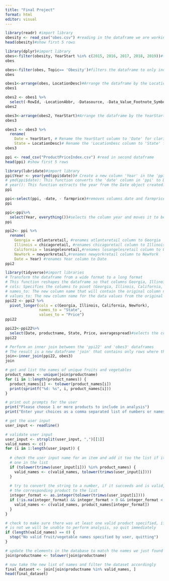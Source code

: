 ```yaml
---
title: "Final Project"
format: html
editor: visual
---
```


```r
library(readr) #import library
obesity <- read_csv("obes.csv") #reading in the dataframe we are working with
head(obesity)#show first 5 rows
```

```r
library(dplyr)#import library
obes<-filter(obesity, YearStart %in% c(2015, 2016, 2017, 2018, 2019))#filtering the dataframe so it only displays rows that are in the years 2015-2019
obes
```

```r
obes<-filter(obes, Topic== 'Obesity')#filters the dataframe to only include rows that have a Topic of Obesity 
obes
```

```r
obes1<-arrange(obes, LocationDesc)#Arrange the dataframe by the LocationDesc column to sort the data alphabetically by location description
obes1
```

```r
obes2 <- obes1 %>%
  select(-RowId, -LocationAbbr, -Datasource, -Data_Value_Footnote_Symbol, -Geolocation, -ClassID, -TopicID, -QuestionID, -LocationID, -YearEnd) #drops columns RowId, LocationAbbr, Datasource, Data_Value_Footnote_Symbol, Geolocation, ClassID, TopicID, QuestionID, LocationID, YearEnd
obes2
```

```r
obes3<-arrange(obes2, YearStart)#Arrange the dataframe by the YearStart column to sort the data numerically by year
obes3
```

```r
obes3 <- obes3 %>%
  rename(
    Date = YearStart, # Rename the YearStart column to 'Date' for clarity
    State = LocationDesc)# Rename the 'LocationDesc column to 'State' for clarity
obes3
```

```r
ppi <- read_csv("ProductPriceIndex.csv") #read in second dataframe
head(ppi) #show first 5 rows
```

```r
library(lubridate)#import library
ppi$Year <- year(ymd(ppi$date))# Create a new column 'Year' in the 'ppi' dataframe
# ymd(ppi$date): This function converts the 'date' column in 'ppi' to Date format (Year-Month-Day).
# year(): This function extracts the year from the Date object created.
ppi
```

```r
ppi<-select(ppi, -date, - farmprice)#removes columns date and farmprice
ppi
```

```r
ppi<-ppi%>%
  select(Year, everything())#selects the column year and moves it to be the first column displayed and everything else after
ppi
```

```r
ppi2<- ppi %>%
  rename(
    Georgia = atlantaretail, #renames atlantaretail column to Georgia
    Illinois = chicagoretail, #renames chicagoretail column to Illinois
    California = losangelesretail,#renames losangelesretail column to California
    NewYork = newyorkretail,#renames newyorkretail column to NewYork
    Date = Year) #renames Year column to Date 
ppi2
```

```r
library(tidyverse)#import libraries
# Transform the dataframe from a wide format to a long format
# This function reshapes the dataframe so that columns Georgia, Illinois, California, and NewYork are combined into a single column 'State'.
# cols: Specifies the columns to pivot (Georgia, Illinois, California, NewYork).
# names_to: The new column name that will contain the original column names after transformation (State).
# values_to: The new column name for the data values from the original columns (Price).
ppi22 <- ppi2 %>%
  pivot_longer(cols = c(Georgia, Illinois, California, NewYork),
               names_to = "State",
               values_to = "Price")
ppi22
```

```r
ppi22<-ppi22%>%
  select(Date, productname, State, Price, averagespread)#selects the columns so they are displayed in the order of Date, productname, State, Price, averagespread
ppi22
```

```r
# Perform an inner join between the 'ppi22' and 'obes3' dataframes
# The result is a new dataframe 'join' that contains only rows where there is a match in the 'Date' and 'State' columns between 'ppi22' and 'obes3'.
join<-inner_join(ppi22, obes3)
join
```
``` r
# get and list the names of unique fruits and vegetables
product_names <- unique(join$productname)
for (i in 1:length(product_names)) {
  product_names[i] <- tolower(product_names[i])
  print(sprintf("%d: %s", i, product_names[i]))
}

# print out prompts for the user
print("Please choose 1 or more products to include in analysis")
print("Enter your choices as a comma separated list of numbers or names:")
```

``` r
# get the user input
user_input <- readline()
```

``` r
# validate user input
user_input <- strsplit(user_input, ",")[[1]]
valid_names <- c()
for (i in 1:length(user_input)) {
  
  # check the user input name for an item and add it too the list if it matches
  # one in the list
  if (tolower(trimws(user_input[i])) %in% product_names) {
    valid_names <- c(valid_names, tolower(trimws(user_input[i])))
  }
  
  # try to convert the string to a number, if it succeeds and is valid, add
  # the corresponding product to the list
  integer_format <- as.integer(tolower(trimws(user_input[i])))
  if (!is.na(integer_format) && integer_format > 0 && integer_format < 23) {
    valid_names <- c(valid_names, product_names[integer_format])
  }
}

# check to make sure there was at least one valid product specified, if there
# is not we will be unable to perform analysis, so quit immediately
if (length(valid_names) == 0) {
  stop("No valid fruit/vegetable names specified by user, quitting")
}
```

``` r
# update the elements in the database to match the names we just found
join$productname <- tolower(join$productname)

# now take the new list of names and filter the dataset accordingly
final_dataset <- join[join$productname %in% valid_names, ]
head(final_dataset)
```